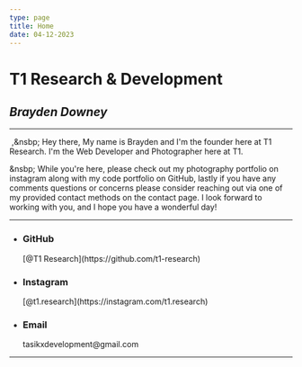 ```yaml
---
type: page
title: Home
date: 04-12-2023
---
```


# **T1 Research & Development**

## *Brayden Downey*

---

&nbsp;,&nsbp; Hey there, My name is Brayden and I'm the founder here at T1 Research. I'm the Web Developer and Photographer here at T1.

&nsbp; While you're here, please check out my photography portfolio on instagram along with my code portfolio on GitHub,
lastly if you have any comments questions or concerns please consider reaching out via one of my provided contact methods
on the contact page. I look forward to working with you, and I hope you have a wonderful day!  

---

- <h3>GitHub</h3>[@T1 Research](https://github.com/t1-research)
- <h3>Instagram</h3>[@t1.research](https://instagram.com/t1.research)
- <h3>Email</h3>tasikxdevelopment@gmail.com

---
